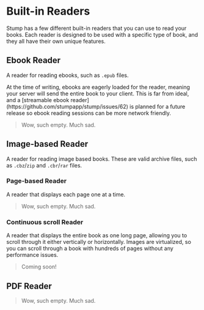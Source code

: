 
# Built-in Readers

Stump has a few different built-in readers that you can use to read your books. Each reader is designed to be used with a specific type of book, and they all have their own unique features.

## Ebook Reader

A reader for reading ebooks, such as `.epub` files.

<Callout emoji="🚧">
	At the time of writing, ebooks are eagerly loaded for the reader, meaning your server will send
	the entire book to your client. This is far from ideal, and a [streamable ebook
	reader](https://github.com/stumpapp/stump/issues/62) is planned for a future release so ebook
	reading sessions can be more network friendly.
</Callout>

> Wow, such empty. Much sad.

## Image-based Reader

A reader for reading image based books. These are valid archive files, such as `.cbz`/`zip` and `.cbr`/`rar` files.

### Page-based Reader

A reader that displays each page one at a time.

> Wow, such empty. Much sad.

### Continuous scroll Reader

A reader that displays the entire book as one long page, allowing you to scroll through it either vertically or horizontally. Images are virtualized, so you can scroll through a book with hundreds of pages without any performance issues.

> Coming soon!

## PDF Reader

> Wow, such empty. Much sad.
